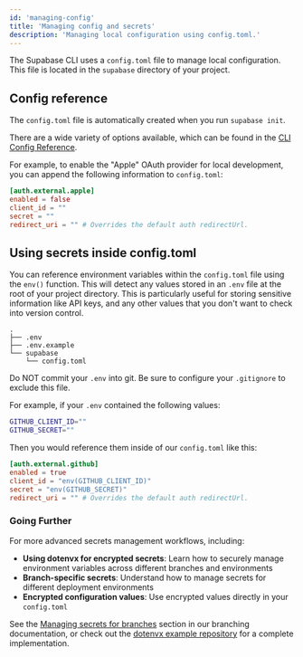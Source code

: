 ```yaml
---
id: 'managing-config'
title: 'Managing config and secrets'
description: 'Managing local configuration using config.toml.'
---
```


The Supabase CLI uses a `config.toml` file to manage local configuration. This file is located in the `supabase` directory of your project.

## Config reference

The `config.toml` file is automatically created when you run `supabase init`.

There are a wide variety of options available, which can be found in the [CLI Config Reference](/docs/guides/cli/config).

For example, to enable the "Apple" OAuth provider for local development, you can append the following information to `config.toml`:

```toml
[auth.external.apple]
enabled = false
client_id = ""
secret = ""
redirect_uri = "" # Overrides the default auth redirectUrl.
```

## Using secrets inside config.toml

You can reference environment variables within the `config.toml` file using the `env()` function. This will detect any values stored in an `.env` file at the root of your project directory. This is particularly useful for storing sensitive information like API keys, and any other values that you don't want to check into version control.

```
.
├── .env
├── .env.example
└── supabase
    └── config.toml
```

<Admonition type="danger">

Do NOT commit your `.env` into git. Be sure to configure your `.gitignore` to exclude this file.

</Admonition>

For example, if your `.env` contained the following values:

```bash
GITHUB_CLIENT_ID=""
GITHUB_SECRET=""
```

Then you would reference them inside of our `config.toml` like this:

```toml
[auth.external.github]
enabled = true
client_id = "env(GITHUB_CLIENT_ID)"
secret = "env(GITHUB_SECRET)"
redirect_uri = "" # Overrides the default auth redirectUrl.
```

### Going Further

For more advanced secrets management workflows, including:

- **Using dotenvx for encrypted secrets**: Learn how to securely manage environment variables across different branches and environments
- **Branch-specific secrets**: Understand how to manage secrets for different deployment environments
- **Encrypted configuration values**: Use encrypted values directly in your `config.toml`

See the [Managing secrets for branches](/docs/guides/deployment/branching#managing-secrets-for-branches) section in our branching documentation, or check out the [dotenvx example repository](https://github.com/supabase/supabase/blob/master/examples/slack-clone/nextjs-slack-clone-dotenvx/README.md) for a complete implementation.
